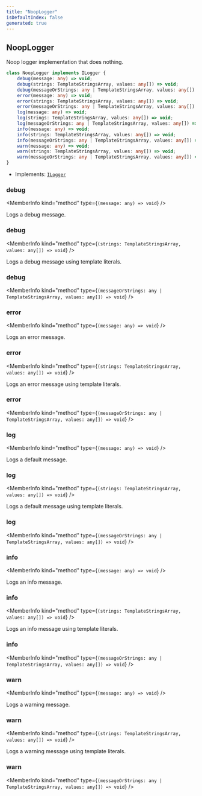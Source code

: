 ```yaml
---
title: "NoopLogger"
isDefaultIndex: false
generated: true
---
```



<!-- This file was generated from the CommandKit source. Do not modify. Instead, re-run the "docgen" script -->


## NoopLogger

<GenerationInfo sourceFile="packages/commandkit/src/logger/NoopLogger.ts" sourceLine="6" packageName="commandkit" />

Noop logger implementation that does nothing.

```ts title="Signature"
class NoopLogger implements ILogger {
    debug(message: any) => void;
    debug(strings: TemplateStringsArray, values: any[]) => void;
    debug(messageOrStrings: any | TemplateStringsArray, values: any[]) => void;
    error(message: any) => void;
    error(strings: TemplateStringsArray, values: any[]) => void;
    error(messageOrStrings: any | TemplateStringsArray, values: any[]) => void;
    log(message: any) => void;
    log(strings: TemplateStringsArray, values: any[]) => void;
    log(messageOrStrings: any | TemplateStringsArray, values: any[]) => void;
    info(message: any) => void;
    info(strings: TemplateStringsArray, values: any[]) => void;
    info(messageOrStrings: any | TemplateStringsArray, values: any[]) => void;
    warn(message: any) => void;
    warn(strings: TemplateStringsArray, values: any[]) => void;
    warn(messageOrStrings: any | TemplateStringsArray, values: any[]) => void;
}
```
* Implements: <code><a href='/docs/next/api-reference/commandkit/interfaces/ilogger#ilogger'>ILogger</a></code>



<div className="members-wrapper">

### debug

<MemberInfo kind="method" type={`(message: any) => void`}   />

Logs a debug message.
### debug

<MemberInfo kind="method" type={`(strings: TemplateStringsArray, values: any[]) => void`}   />

Logs a debug message using template literals.
### debug

<MemberInfo kind="method" type={`(messageOrStrings: any | TemplateStringsArray, values: any[]) => void`}   />


### error

<MemberInfo kind="method" type={`(message: any) => void`}   />

Logs an error message.
### error

<MemberInfo kind="method" type={`(strings: TemplateStringsArray, values: any[]) => void`}   />

Logs an error message using template literals.
### error

<MemberInfo kind="method" type={`(messageOrStrings: any | TemplateStringsArray, values: any[]) => void`}   />


### log

<MemberInfo kind="method" type={`(message: any) => void`}   />

Logs a default message.
### log

<MemberInfo kind="method" type={`(strings: TemplateStringsArray, values: any[]) => void`}   />

Logs a default message using template literals.
### log

<MemberInfo kind="method" type={`(messageOrStrings: any | TemplateStringsArray, values: any[]) => void`}   />


### info

<MemberInfo kind="method" type={`(message: any) => void`}   />

Logs an info message.
### info

<MemberInfo kind="method" type={`(strings: TemplateStringsArray, values: any[]) => void`}   />

Logs an info message using template literals.
### info

<MemberInfo kind="method" type={`(messageOrStrings: any | TemplateStringsArray, values: any[]) => void`}   />


### warn

<MemberInfo kind="method" type={`(message: any) => void`}   />

Logs a warning message.
### warn

<MemberInfo kind="method" type={`(strings: TemplateStringsArray, values: any[]) => void`}   />

Logs a warning message using template literals.
### warn

<MemberInfo kind="method" type={`(messageOrStrings: any | TemplateStringsArray, values: any[]) => void`}   />




</div>
